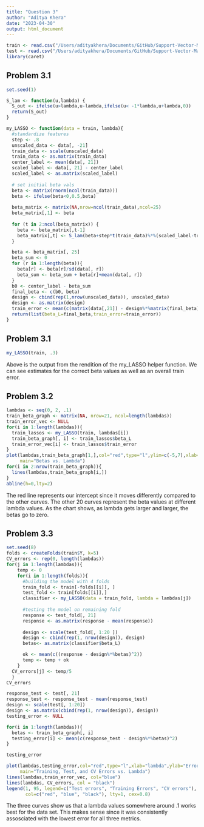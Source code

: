 ```yaml
---
title: "Question 3"
author: "Aditya Khera"
date: "2023-04-30"
output: html_document
---
```


```r
train <- read.csv("/Users/adityakhera/Documents/GitHub/Support-Vector-Machines/Training Data/LASSO_train.csv")
test <- read.csv("/Users/adityakhera/Documents/GitHub/Support-Vector-Machines/Training Data/LASSO_test.csv")
library(caret)
```

## Problem 3.1
```r

set.seed(1)

S_lam <- function(u,lambda) {
  S_out <- ifelse(u>lambda,u-lambda,ifelse(u< -1*lambda,u+lambda,0))
  return(S_out)
}

my_LASSO <- function(data = train, lambda){
  #standardize features
  step <- .8
  unscaled_data <- data[, -21]
  train_data <- scale(unscaled_data)
  train_data <- as.matrix(train_data)
  center_label <- mean(data[, 21])
  scaled_label <- data[, 21] - center_label
  scaled_label <- as.matrix(scaled_label)
  
  # set initial beta vals
  beta <- matrix(rnorm(ncol(train_data)))
  beta <- ifelse(beta<0,0.5,beta)
  
  beta_matrix <- matrix(NA,nrow=ncol(train_data),ncol=25)
  beta_matrix[,1] <- beta
  
  for (t in 2:ncol(beta_matrix)) {
    beta <- beta_matrix[,t-1]
    beta_matrix[,t] <- S_lam(beta+step*t(train_data)%*%(scaled_label-train_data%*%beta)/nrow(train_data),lambda)
  }

  beta <- beta_matrix[, 25]
  beta_sum <- 0
  for (r in 1:length(beta)){
    beta[r] <- beta[r]/sd(data[, r])
    beta_sum <- beta_sum + beta[r]+mean(data[, r])
  }
  b0 <- center_label - beta_sum
  final_beta <- c(b0, beta)
  design <- cbind(rep(1,nrow(unscaled_data)), unscaled_data)
  design <- as.matrix(design)
  train_error <- mean(c(matrix(data[,21]) - design%*%matrix(final_beta))^2)
  return(list(beta_L=final_beta,train_error=train_error))
}
```

## Problem 3.1
```r
my_LASSO(train, .3)
```
Above is the output from the rendition of the my_LASSO helper function. We can see estimates for the correct beta values as well as an overall train error.

## Problem 3.2
```r
lambdas <- seq(0, 2, .1)
train_beta_graph <- matrix(NA, nrow=21, ncol=length(lambdas))
train_error_vec <- NULL
for(i in 1:length(lambdas)){
  train_lassos <- my_LASSO(train, lambdas[i])
  train_beta_graph[, i] <- train_lassos$beta_L
  train_error_vec[i] <- train_lassos$train_error
}
plot(lambdas,train_beta_graph[1,],col="red",type="l",ylim=c(-5,7),xlab="lambda",ylab="Betas",
     main="Betas vs. Lambda")
for(i in 2:nrow(train_beta_graph)){
  lines(lambdas,train_beta_graph[i,])
}
abline(h=0,lty=2)
```
The red line represents our intercept since it moves differently compared to the other curves. The other 20 curves represent the beta values at different lambda values. As the chart shows, as lambda gets larger and larger, the betas go to zero.

## Problem 3.3
```r
set.seed(8)
folds <- createFolds(train$Y, k=5)
CV_errors <- rep(0, length(lambdas))
for(j in 1:length(lambdas)){
    temp <- 0
    for(i in 1:length(folds)){
      #building the model with 4 folds
      train_fold <- train[-folds[[i]], ]
      test_fold <- train[folds[[i]],]
      classifier <- my_LASSO(data = train_fold, lambda = lambdas[j])
      
      #testing the model on remaining fold
      response <- test_fold[, 21]
      response <- as.matrix(response - mean(response))
      
      design <- scale(test_fold[, 1:20 ])
      design <- cbind(rep(1, nrow(design)), design)
      betas<- as.matrix(classifier$beta_L)

      ok <- mean(c((response - design%*%betas)^2))
      temp <- temp + ok
    }
  CV_errors[j] <- temp/5
  }
CV_errors
```

```r
response_test <- test[, 21]
response_test <- response_test - mean(response_test)
design <- scale(test[, 1:20])
design <- as.matrix(cbind(rep(1, nrow(design)), design))
testing_error <- NULL

for(i in 1:length(lambdas)){
  betas <- train_beta_graph[, i]
  testing_error[i] <- mean(c(response_test - design%*%betas)^2)
}

testing_error
```

```r
plot(lambdas,testing_error,col="red",type="l",xlab="lambda",ylab="Errors",
     main="Training, Test, and CV Errors vs. Lambda")
lines(lambdas,train_error_vec, col="blue")
lines(lambdas, CV_errors, col = "black")
legend(1, 95, legend=c("Test errors", "Training Errors", "CV errors"),
       col=c("red", "blue", "black"), lty=1, cex=0.8)
```
The three curves show us that a lambda values somewhere around .1 works best for the data set. This makes sense since it was consistently assosciated with the lowest error for all three metrics.
